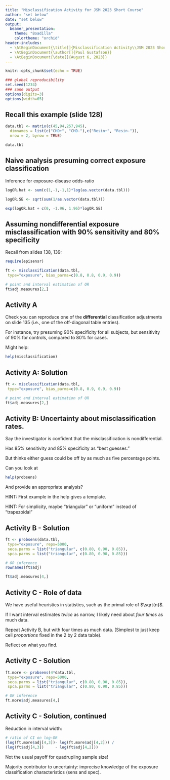---
title: "Misclassification Activity for JSM 2023 Short Course"
author: "set below"
date: "set below"
output: 
  beamer_presentation:
    theme: "Boadilla"
    colortheme: "orchid"
header-includes:
  - \AtBeginDocument{\title[]{Misclassification Activity\\JSM 2023 Short Course\\(with solutions)}}
  - \AtBeginDocument{\author[]{Paul Gustafson}}
  - \AtBeginDocument{\date[]{August 6, 2023}}
---

```{r setup, include=FALSE}
knitr::opts_chunk$set(echo = TRUE)
```

```{r, echo=F}
### global reproducibility
set.seed(1234)
### sane output
options(digits=3)
options(width=65)
```

## Recall this example (slide 128)

```{r}
data.tbl <- matrix(c(45,94,257,945),
  dimnames = list(c("CHD+", "CHD-"),c("Resin+", "Resin-")),
  nrow = 2, byrow = TRUE)
```

```{r}
data.tbl
```
## Naive analysis presuming correct exposure classification

Inference for exposure-disease odds-ratio

```{r}
logOR.hat <- sum(c(1,-1,-1,1)*log(as.vector(data.tbl)))

logOR.SE <- sqrt(sum(1/as.vector(data.tbl)))

exp(logOR.hat + c(0, -1.96, 1.96)*logOR.SE)
```

## Assuming nondifferential exposure misclassification with 90% sensitivity and 80% specificity

Recall from slides 138, 139:

```{r, message=F, warning=F}
require(episensr)

ft <- misclassification(data.tbl,
 type="exposure", bias_parms=c(0.8, 0.8, 0.9, 0.9))

# point and interval estimation of OR
ft$adj.measures[2,]
```


## Activity A 

Check you can reproduce one of the **differential** classification adjustments on slide 135 (i.e., one of the off-diagonal table entries).

For instance, try presuming 90% specificity for all subjects, but sensitivity of 90% for controls, compared to 80% for cases.

Might help:

```{r,eval=F}
help(misclassification)
```

## Activity A: Solution

```{r}
ft <- misclassification(data.tbl,
 type="exposure", bias_parms=c(0.8, 0.9, 0.9, 0.9))

# point and interval estimation of OR
ft$adj.measures[2,]
```


## Activity B: Uncertainty about misclassification rates. 

Say the investigator is confident that the misclassification is nondifferential.    

Has 85% sensitivity and 85% specificity as "best guesses."  

But thinks either guess could be off by as much as five percentage points.

Can you look at
```{r, eval=F}
help(probsens)
```
And provide an appropriate analysis?

HINT: First example in the help gives a template.

HINT: For simplicity, maybe "triangular" or "uniform" instead of "trapezoidal"


## Activity B - Solution
 
```{r}
ft <- probsens(data.tbl,
 type="exposure", reps=5000, 
 seca.parms = list("triangular", c(0.80, 0.90, 0.85)),
 spca.parms = list("triangular", c(0.80, 0.90, 0.85)))       

# OR inference
rownames(ft$adj)

ft$adj.measures[4,]
```


## Activity C - Role of data

We have useful heuristics in statistics, such as the primal role of $\sqrt{n}$.    

If I want interval estimates *twice* as narrow, I likely need about *four times* as much data.

Repeat Activity B, but with four times as much data.   (Simplest to just keep cell *proportions* fixed in the 2 by 2 data table).

Reflect on what you find.

## Activity C - Solution

```{r}
ft.more <- probsens(4*data.tbl,
 type="exposure", reps=5000, 
 seca.parms = list("triangular", c(0.80, 0.90, 0.85)),
 spca.parms = list("triangular", c(0.80, 0.90, 0.85)))       

# OR inference
ft.more$adj.measures[4,]
```

## Activity C - Solution, continued

Reduction in interval width:

```{r}
# ratio of CI on log-OR
(log(ft.more$adj[4,3])- log(ft.more$adj[4,2])) /
(log(ft$adj[4,3])     - log(ft$adj[4,2]))
```

Not the usual payoff for quadrupling sample size!
 
Majority contributor to uncertainty: imprecise knowledge of the exposure classification characteristics (sens and spec).
 
 




